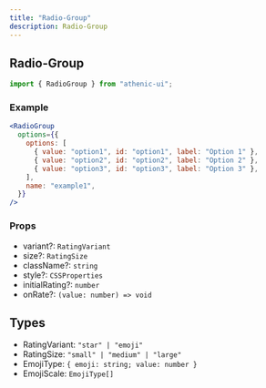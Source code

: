 ```yaml
---
title: "Radio-Group"
description: Radio-Group
---
```


## Radio-Group

```js
import { RadioGroup } from "athenic-ui";
```

### Example

```jsx
<RadioGroup
  options={{
    options: [
      { value: "option1", id: "option1", label: "Option 1" },
      { value: "option2", id: "option2", label: "Option 2" },
      { value: "option3", id: "option3", label: "Option 3" },
    ],
    name: "example1",
  }}
/>
```

### Props

- variant?: `RatingVariant`
- size?: `RatingSize`
- className?: `string`
- style?: `CSSProperties`
- initialRating?: `number`
- onRate?: `(value: number) => void`

## Types

- RatingVariant: `"star" | "emoji"`
- RatingSize: `"small" | "medium" | "large"`
- EmojiType: `{ emoji: string; value: number }`
- EmojiScale: `EmojiType[]`
